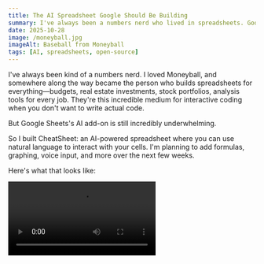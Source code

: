 ```yaml
---
title: The AI Spreadsheet Google Should Be Building
summary: I've always been a numbers nerd who lived in spreadsheets. Google's AI integration hasn't impressed me, so I built my own.
date: 2025-10-28
image: /moneyball.jpg
imageAlt: Baseball from Moneyball
tags: [AI, spreadsheets, open-source]
---
```


I've always been kind of a numbers nerd. I loved Moneyball, and somewhere along the way became the person who builds spreadsheets for everything—budgets, real estate investments, stock portfolios, analysis tools for every job. They're this incredible medium for interactive coding when you don't want to write actual code.

But Google Sheets's AI add-on is still incredibly underwhelming.

So I built CheatSheet: an AI-powered spreadsheet where you can use natural language to interact with your cells. I'm planning to add formulas, graphing, voice input, and more over the next few weeks.

Here's what that looks like:

<video src="https://github.com/user-attachments/assets/d7b89bf0-5070-4027-99ab-0be3edf7c91d" controls />

Try it yourself: [cheatsheet.tambo.co](https://cheatsheet.tambo.co)

The whole thing is [open source](https://github.com/michaelmagan/cheatsheet), built with Tambo (a React SDK for natural language interfaces) and ReactGrid.

P.S. I'm a co-founder of [Tambo](tambo.co), working towards natural language interfaces for every application.